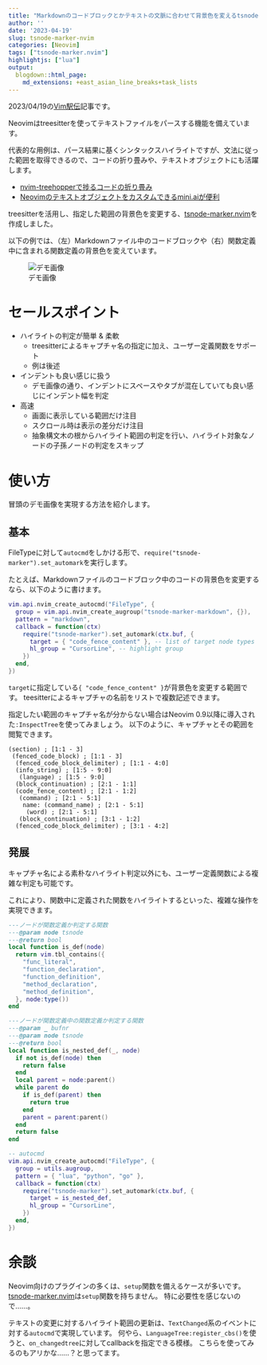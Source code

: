 ```yaml
---
title: "Markdownのコードブロックとかテキストの文脈に合わせて背景色を変えるtsnode-marker.nvimを作った"
author: ''
date: '2023-04-19'
slug: tsnode-marker-nvim
categories: [Neovim]
tags: ["tsnode-marker.nvim"]
highlightjs: ["lua"]
output:
  blogdown::html_page:
    md_extensions: +east_asian_line_breaks+task_lists
---
```


2023/04/19の[Vim駅伝](https://vim-jp.org/ekiden/)記事です。

Neovimはtreesitterを使ってテキストファイルをパースする機能を備えています。

代表的な用例は、パース結果に基くシンタックスハイライトですが、文法に従った範囲を取得できるので、コードの折り畳みや、テキストオブジェクトにも活躍します。

- [nvim-treehopperで捗るコードの折り畳み](https://blog.atusy.net/2022/08/01/treehopper/)
- [Neovimのテキストオブジェクトをカスタムできるmini.aiが便利](https://blog.atusy.net/2023/01/27/mini-ai-nvim/)

treesitterを活用し、指定した範囲の背景色を変更する、[tsnode-marker.nvim]を作成しました。

以下の例では、（左）Markdownファイル中のコードブロックや（右）関数定義中に含まれる関数定義の背景色を変えています。

![デモ画像](https://user-images.githubusercontent.com/30277794/221220876-3296c5e8-56c7-4ab7-9e91-e3b72340b39f.png)

# セールスポイント

- ハイライトの判定が簡単 & 柔軟
    - treesitterによるキャプチャ名の指定に加え、ユーザー定義関数をサポート
    - 例は後述
- インデントも良い感じに扱う
    - デモ画像の通り、インデントにスペースやタブが混在していても良い感じにインデント幅を判定
- 高速
    - 画面に表示している範囲だけ注目
    - スクロール時は表示の差分だけ注目
    - 抽象構文木の根からハイライト範囲の判定を行い、ハイライト対象なノードの子孫ノードの判定をスキップ

# 使い方

冒頭のデモ画像を実現する方法を紹介します。

## 基本

FileTypeに対して`autocmd`をしかける形で、`require("tsnode-marker").set_automark`を実行します。

たとえば、Markdownファイルのコードブロック中のコードの背景色を変更するなら、以下のように書けます。

``` lua
vim.api.nvim_create_autocmd("FileType", {
  group = vim.api.nvim_create_augroup("tsnode-marker-markdown", {}),
  pattern = "markdown",
  callback = function(ctx)
    require("tsnode-marker").set_automark(ctx.buf, {
      target = { "code_fence_content" }, -- list of target node types
      hl_group = "CursorLine", -- highlight group
    })
  end,
})
```

`target`に指定している`{ "code_fence_content" }`が背景色を変更する範囲です。
teesitterによるキャプチャの名前をリストで複数記述できます。

指定したい範囲のキャプチャ名が分からない場合はNeovim 0.9以降に導入された`:InspectTree`を使ってみましょう。
以下のように、キャプチャとその範囲を閲覧できます。

```
(section) ; [1:1 - 3]
 (fenced_code_block) ; [1:1 - 3]
  (fenced_code_block_delimiter) ; [1:1 - 4:0]
  (info_string) ; [1:5 - 9:0]
   (language) ; [1:5 - 9:0]
  (block_continuation) ; [2:1 - 1:1]
  (code_fence_content) ; [2:1 - 1:2]
   (command) ; [2:1 - 5:1]
    name: (command_name) ; [2:1 - 5:1]
     (word) ; [2:1 - 5:1]
   (block_continuation) ; [3:1 - 1:2]
  (fenced_code_block_delimiter) ; [3:1 - 4:2]
```

## 発展

キャプチャ名による素朴なハイライト判定以外にも、ユーザー定義関数による複雑な判定も可能です。

これにより、関数中に定義された関数をハイライトするといった、複雑な操作を実現できます。

``` lua
---ノードが関数定義か判定する関数
---@param node tsnode
---@return bool
local function is_def(node)
  return vim.tbl_contains({
    "func_literal",
    "function_declaration",
    "function_definition",
    "method_declaration",
    "method_definition",
  }, node:type())
end

---ノードが関数定義中の関数定義か判定する関数
---@param _ bufnr
---@param node tsnode
---@return bool
local function is_nested_def(_, node)
  if not is_def(node) then
    return false
  end
  local parent = node:parent()
  while parent do
    if is_def(parent) then
      return true
    end
    parent = parent:parent()
  end
  return false
end

-- autocmd
vim.api.nvim_create_autocmd("FileType", {
  group = utils.augroup,
  pattern = { "lua", "python", "go" },
  callback = function(ctx)
    require("tsnode-marker").set_automark(ctx.buf, {
      target = is_nested_def,
      hl_group = "CursorLine",
    })
  end,
})
```

# 余談

Neovim向けのプラグインの多くは、`setup`関数を備えるケースが多いです。
[tsnode-marker.nvim]は`setup`関数を持ちません。
特に必要性を感じないので……。

テキストの変更に対するハイライト範囲の更新は、`TextChanged`系のイベントに対する`autocmd`で実現しています。
何やら、`LanguageTree:register_cbs()`を使うと、`on_changedtree`に対してcallbackを指定できる模様。
こちらを使ってみるのもアリかな……？と思ってます。

[tsnode-marker.nvim]: https://github.com/atusy/tsnode-marker.nvim
